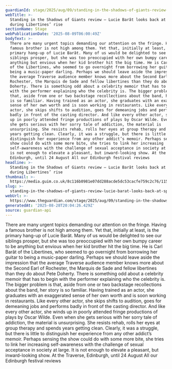 ```yaml
---
guardianId: stage/2025/aug/09/standing-in-the-shadows-of-giants-review-traverse-edinburgh
webTitle: >-
  Standing in the Shadows of Giants review – Lucie Barât looks back at spiral
  during Libertines’ rise
sectionName: Stage
webPublicationDate: '2025-08-09T06:00:49Z'
bodyText: >-
  There are many urgent topics demanding our attention on the fringe. Having a
  famous brother is not high among them. Yet that, initially at least, is the
  primary hang-up of Lucie Barât. Many of us would be delighted to see our
  siblings prosper, but she was too preoccupied with her own bumpy career to be
  anything but envious when her kid brother hit the big time. He is Carl Barât
  of the Libertines, who seemed to go overnight from borrowing her guitar to
  being a music-paper darling. Perhaps we should leave aside the impression that
  the average Traverse audience member knows more about the Second Earl of
  Rochester, the Marquis de Sade and fellow libertines than they do about Pete
  Doherty. There is something odd about a celebrity memoir that has to begin
  with the performer explaining who the celebrity is. The bigger problem is
  that, aside from one or two backstage recollections about the band, her story
  is so familiar. Having trained as an actor, she graduates with an exaggerated
  sense of her own worth and is soon working in restaurants. Like every other
  actor, she skips shifts to audition, goes for demeaning jobs and performs
  badly in front of the casting director. And like every other actor, she winds
  up in poorly attended fringe productions of plays by Oscar Wilde. Even when
  she gets serious with her sorry tale of addiction, the material is
  unsurprising. She resists rehab, rolls her eyes at group therapy and spends
  years getting clean. Clearly, it was a struggle, but there is little to
  distinguish her experience from any other addict’s memoir. Perhaps sensing the
  show could do with some more bite, she tries to link her increasing
  self-awareness with the challenge of sexual acceptance in society at large. It
  is not enough to elevate a pleasant, but inward-looking show. At the Traverse,
  Edinburgh, until 24 August All our Edinburgh festival reviews
headline: >-
  Standing in the Shadows of Giants review – Lucie Barât looks back at spiral
  during Libertines’ rise
thumbnail: >-
  https://media.guim.co.uk/8c116b0981e07dd288acde5dc53cacfe759c2c76/1150_1017_5508_4408/500.jpg
slug: >-
  standing-in-the-shadows-of-giants-review-lucie-barat-looks-back-at-spiral-during-libertines-rise
webUrl: >-
  https://www.theguardian.com/stage/2025/aug/09/standing-in-the-shadows-of-giants-review-traverse-edinburgh
generatedAt: '2025-08-28T20:04:26.429Z'
source: guardian-api
---
```

There are many urgent topics demanding our attention on the fringe. Having a famous brother is not high among them. Yet that, initially at least, is the primary hang-up of Lucie Barât. Many of us would be delighted to see our siblings prosper, but she was too preoccupied with her own bumpy career to be anything but envious when her kid brother hit the big time. He is Carl Barât of the Libertines, who seemed to go overnight from borrowing her guitar to being a music-paper darling. Perhaps we should leave aside the impression that the average Traverse audience member knows more about the Second Earl of Rochester, the Marquis de Sade and fellow libertines than they do about Pete Doherty. There is something odd about a celebrity memoir that has to begin with the performer explaining who the celebrity is. The bigger problem is that, aside from one or two backstage recollections about the band, her story is so familiar. Having trained as an actor, she graduates with an exaggerated sense of her own worth and is soon working in restaurants. Like every other actor, she skips shifts to audition, goes for demeaning jobs and performs badly in front of the casting director. And like every other actor, she winds up in poorly attended fringe productions of plays by Oscar Wilde. Even when she gets serious with her sorry tale of addiction, the material is unsurprising. She resists rehab, rolls her eyes at group therapy and spends years getting clean. Clearly, it was a struggle, but there is little to distinguish her experience from any other addict’s memoir. Perhaps sensing the show could do with some more bite, she tries to link her increasing self-awareness with the challenge of sexual acceptance in society at large. It is not enough to elevate a pleasant, but inward-looking show. At the Traverse, Edinburgh, until 24 August All our Edinburgh festival reviews
